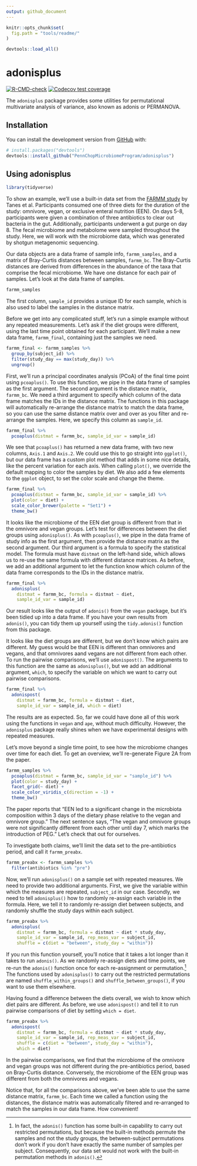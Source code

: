 ---
output: github_document
---

<!-- README.md is generated from README.Rmd. Please edit that file -->

```{r, echo = FALSE}
knitr::opts_chunk$set(
  fig.path = "tools/readme/"
)
```

```{r echo = FALSE, message = FALSE}
devtools::load_all()
```

# adonisplus

<!-- badges: start -->
  [![R-CMD-check](https://github.com/PennChopMicrobiomeProgram/adonisplus/workflows/R-CMD-check/badge.svg)](https://github.com/PennChopMicrobiomeProgram/adonisplus/actions)
  [![Codecov test coverage](https://codecov.io/gh/PennChopMicrobiomeProgram/adonisplus/branch/master/graph/badge.svg)](https://app.codecov.io/gh/PennChopMicrobiomeProgram/adonisplus?branch=master)
<!-- badges: end -->

The `adonisplus` package provides some utilities for permutational multivariate
analysis of variance, also known as adonis or PERMANOVA.

## Installation

You can install the development version from [GitHub](https://github.com/) with:

```r
# install.packages("devtools")
devtools::install_github("PennChopMicrobiomeProgram/adonisplus")
```
## Using adonisplus

```{r message=FALSE}
library(tidyverse)
```


To show an example, we'll use a built-in data set from the [FARMM 
study](https://pubmed.ncbi.nlm.nih.gov/33440171/) by Tanes et al.  Participants
consumed one of three diets for the duration of the study: omnivore, vegan, or
exclusive enteral nutrition (EEN). On days 5-8, participants were given a
combination of three antibiotics to clear out bacteria in the gut. Additionally, participants underwent a gut purge on day 8. The fecal microbiome and
metabolome were sampled throughout the study. Here, we will work with the
microbiome data, which was generated by shotgun metagenomic sequencing.

Our data objects are a data frame of sample info, `farmm_samples`, and a
matrix of Bray-Curtis distances between samples, `farmm_bc`. The Bray-Curtis
distances are derived from differences in the abundance of the taxa that
comprise the fecal microbiome. We have one distance for each pair of samples.
Let's look at the data frame of samples.

```{r}
farmm_samples
```

The first column, `sample_id` provides a unique ID for each sample, which is
also used to label the samples in the distance matrix.

Before we get into any complicated stuff, let's run a simple example without
any repeated measurements. Let's ask if the diet groups were different, using
the last time point obtained for each participant. We'll make a new data frame,
`farmm_final`, containing just the samples we need.

```{r}
farmm_final <- farmm_samples %>%
  group_by(subject_id) %>%
  filter(study_day == max(study_day)) %>%
  ungroup()
```

First, we'll run a principal coordinates analysis (PCoA) of the final time point
using  `pcoaplus()`. To use this function, we pipe in the data frame of samples
as the first argument. The second argument is the distance matrix, `farmm_bc`.
We need a third argument to specify which column of the data frame matches the
IDs in the distance matrix. The functions in this package will automatically
re-arrange the distance matrix to match the data frame, so you can use the same
distance matrix over and over as you filter and re-arrange the samples. Here,
we specify this column as `sample_id`.

```{r}
farmm_final %>%
  pcoaplus(distmat = farmm_bc, sample_id_var = sample_id)
```

We see that `pcoaplus()` has returned a new data frame, with two new columns,
`Axis.1` and `Axis.2`. We could use this to go straight into `ggplot()`, but
our data frame has a custom plot method that adds in some nice details, like
the percent variation for each axis. When calling `plot()`, we override the
default mapping to color the samples by diet. We also add a few elements to the
`ggplot` object, to set the color scale and change the theme.

```{r farmm_final_pcoa}
farmm_final %>%
  pcoaplus(distmat = farmm_bc, sample_id_var = sample_id) %>%
  plot(color = diet) +
  scale_color_brewer(palette = "Set1") +
  theme_bw()
```

It looks like the microbiome of the EEN diet group is different from that in
the omnivore and vegan groups. Let's test for differences between the diet
groups using `adonisplus()`. As with `pcoaplus()`, we pipe in the data frame of
study info as the first argument, then provide the distance matrix as the
second argument. Our third argument is a formula to specify the statistical
model. The formula must have `distmat` on the left-hand side, which allows us
to re-use the same formula with different distance matrices. As before, we add
an additional argument to let the function know which column of the data frame
corresponds to the IDs in the distance matrix.

```{r}
farmm_final %>%
  adonisplus(
    distmat = farmm_bc, formula = distmat ~ diet,
    sample_id_var = sample_id)
```

Our result looks like the output of `adonis()` from the `vegan` package, but
it's been tidied up into a data frame.  If you have your own results from
`adonis()`, you can tidy them up yourself using the `tidy.adonis()` function
from this package.

It looks like the diet groups are different, but we don't know which pairs are
different. My guess would be that EEN is different than omnivores and vegans,
and that omnivores aand vegans are not different from each other. To run the
pairwise comparisons, we'll use `adonispost()`. The arguments to this function
are the same as `adonisplus()`, but we add an additional argument, `which`, to
specify the variable on which we want to carry out pairwise comparisons.

```{r}
farmm_final %>%
  adonispost(
    distmat = farmm_bc, formula = distmat ~ diet,
    sample_id_var = sample_id, which = diet)
```

The results are as expected. So, far we could have done all of this work using
the functions in `vegan` and `ape`, without much difficulty. However, the
`adonisplus` package really shines when we have experimental designs with
repeated measures.

Let's move beyond a single time point, to see how the microbiome changes over
time for each diet. To get an overview, we'll re-generate Figure 2A from the
paper.

```{r farmm_pcoa}
farmm_samples %>%
  pcoaplus(distmat = farmm_bc, sample_id_var = "sample_id") %>%
  plot(color = study_day) +
  facet_grid(~ diet) +
  scale_color_viridis_c(direction = -1) +
  theme_bw()
```

The paper reports that "EEN led to a significant change in the microbiota
composition within 3 days of the dietary phase relative to the vegan and
omnivore group." The next sentence says, "The vegan and omnivore groups were
not significantly different from each other until day 7, which marks the
introduction of PEG." Let's check that out for ourselves.

To investigate both claims, we'll limit the data set to the pre-antibiotics
period, and call it `farmm_preabx`.

```{r}
farmm_preabx <- farmm_samples %>%
  filter(antibiotics %in% "pre")
```

Now, we'll run `adonisplus()` on a sample set with repeated measures. We need
to provide two additional arguments. First, we give the variable within which
the measures are repeated, `subject_id` in our case. Secondly, we need to tell
`adonisplus()` how to randomly re-assign each variable in the formula. Here, we
tell it to randomly re-assign diet between subjects, and randomly shuffle the
study days within each subject.

```{r}
farmm_preabx %>%
  adonisplus(
    distmat = farmm_bc, formula = distmat ~ diet * study_day,
    sample_id_var = sample_id, rep_meas_var = subject_id,
    shuffle = c(diet = "between", study_day = "within"))
```

If you run this function yourself, you'll notice that it takes a lot longer
than it takes to run `adonis()`. As we randomly re-assign diets and time
points, we re-run the `adonis()` function once for each re-assignment or
permutation.^[In fact, the `adonis()` function has some built-in capability to
carry out restricted permutations, but because the built-in methods permute the
samples and not the study groups, the between-subject permutations don't work
if you don't have exactly the same number of samples per subject. Consequently,
our data set would not work with the built-in permutation methods in
`adonis()`.] The functions used by `adonisplus()` to carry out the restricted
permutations are named `shuffle_within_groups()` and
`shuffle_between_groups()`, if you want to use them elsewhere.

Having found a difference between the diets overall, we wish to know which
diet pairs are different. As before, we use `adonispost()` and tell it to run
pairwise comparisons of diet by setting `which = diet`.

```{r}
farmm_preabx %>%
  adonispost(
    distmat = farmm_bc, formula = distmat ~ diet * study_day,
    sample_id_var = sample_id, rep_meas_var = subject_id,
    shuffle = c(diet = "between", study_day = "within"),
    which = diet)
```

In the pairwise comparisons, we find that the microbiome of the omnivore and
vegan groups was not different during the pre-antibiotics period, based on
Bray-Curtis distance. Conversely, the microbiome of the EEN group was different
from both the omnivores and vegans.

Notice that, for all the comparisons above, we've been able to use the same
distance matrix, `farmm_bc`. Each time we called a function using the
distances, the distance matrix was automatically filtered and re-arranged to
match the samples in our data frame. How convenient!
